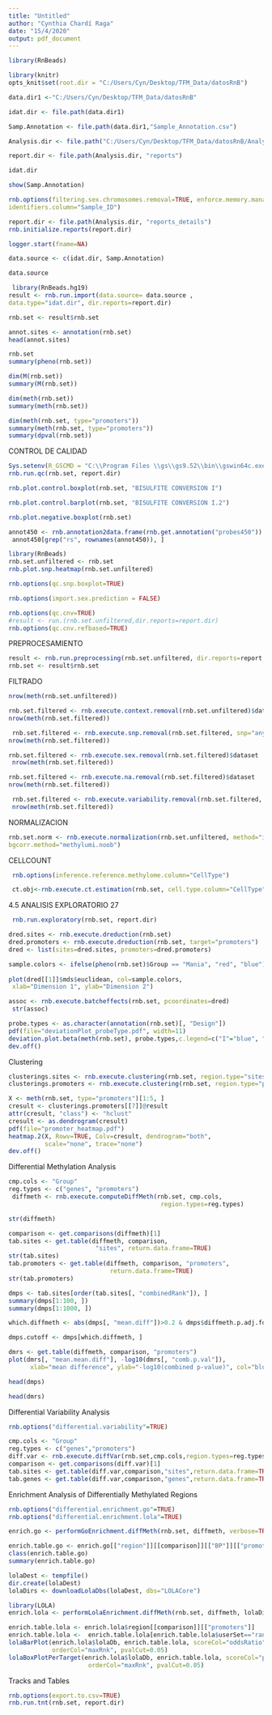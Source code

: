 ---
title: "Untitled"
author: "Cynthia Chardí Raga"
date: "15/4/2020"
output: pdf_document
---
```{r}

library(RnBeads)
```


```{r}
library(knitr)
opts_knit$set(root.dir = "C:/Users/Cyn/Desktop/TFM_Data/datosRnB")
```


```{r}
data.dir1 <-"C:/Users/Cyn/Desktop/TFM_Data/datosRnB"

idat.dir <- file.path(data.dir1)

Samp.Annotation <- file.path(data.dir1,"Sample_Annotation.csv")

Analysis.dir <- file.path("C:/Users/Cyn/Desktop/TFM_Data/datosRnB/Analysis")

report.dir <- file.path(Analysis.dir, "reports")

idat.dir

show(Samp.Annotation)

```

```{r}
rnb.options(filtering.sex.chromosomes.removal=TRUE, enforce.memory.management=TRUE,
identifiers.column="Sample_ID")

```


```{r}

report.dir <- file.path(Analysis.dir, "reports_details")
rnb.initialize.reports(report.dir)

logger.start(fname=NA)
```

```{r}

data.source <- c(idat.dir, Samp.Annotation)

data.source
```

```{r}
 library(RnBeads.hg19)
result <- rnb.run.import(data.source= data.source ,
data.type="idat.dir", dir.reports=report.dir)

rnb.set <- result$rnb.set
```

```{r}
annot.sites <- annotation(rnb.set)
head(annot.sites)
```


```{r}
rnb.set
summary(pheno(rnb.set))
```


```{r}
dim(M(rnb.set))
summary(M(rnb.set))
```

```{r}
dim(meth(rnb.set))
summary(meth(rnb.set))
```

```{r}
dim(meth(rnb.set, type="promoters"))
summary(meth(rnb.set, type="promoters"))
summary(dpval(rnb.set))
```

CONTROL DE CALIDAD

```{r}

Sys.setenv(R_GSCMD = "C:\\Program Files \\gs\\gs9.52\\bin\\gswin64c.exe")
rnb.run.qc(rnb.set, report.dir)

```



```{r}
rnb.plot.control.boxplot(rnb.set, "BISULFITE CONVERSION I")

```



```{r}
rnb.plot.control.barplot(rnb.set, "BISULFITE CONVERSION I.2")

```


```{r}
rnb.plot.negative.boxplot(rnb.set)

```



```{r}
annot450 <- rnb.annotation2data.frame(rnb.get.annotation("probes450"))
 annot450[grep("rs", rownames(annot450)), ]
```



```{r}
library(RnBeads)
rnb.set.unfiltered <- rnb.set
rnb.plot.snp.heatmap(rnb.set.unfiltered)
```


```{r}
rnb.options(qc.snp.boxplot=TRUE)

```



```{r}
rnb.options(import.sex.prediction = FALSE)
```



```{r}
rnb.options(qc.cnv=TRUE)
#result <- run.(rnb.set.unfiltered,dir.reports=report.dir)
rnb.options(qc.cnv.refbased=TRUE)
```



PREPROCESAMIENTO


```{r}

result <- rnb.run.preprocessing(rnb.set.unfiltered, dir.reports=report.dir)
rnb.set <- result$rnb.set
```

FILTRADO


```{r}
nrow(meth(rnb.set.unfiltered))
```



```{r}
rnb.set.filtered <- rnb.execute.context.removal(rnb.set.unfiltered)$dataset
nrow(meth(rnb.set.filtered))
```



```{r}
 rnb.set.filtered <- rnb.execute.snp.removal(rnb.set.filtered, snp="any")$dataset
nrow(meth(rnb.set.filtered))
```



```{r}
rnb.set.filtered <- rnb.execute.sex.removal(rnb.set.filtered)$dataset
 nrow(meth(rnb.set.filtered))

```


```{r}
rnb.set.filtered <- rnb.execute.na.removal(rnb.set.filtered)$dataset
nrow(meth(rnb.set.filtered))
```



```{r}
 rnb.set.filtered <- rnb.execute.variability.removal(rnb.set.filtered, 0.005)$dataset
 nrow(meth(rnb.set.filtered))

```


NORMALIZACION


```{r}
rnb.set.norm <- rnb.execute.normalization(rnb.set.unfiltered, method="illumina",
bgcorr.method="methylumi.noob")

```
CELLCOUNT

```{r}
 rnb.options(inference.reference.methylome.column="CellType")
```

```{r}
 ct.obj<-rnb.execute.ct.estimation(rnb.set, cell.type.column="CellType",test.max.markers=1, top.markers=1)
```

4.5 ANALISIS EXPLORATORIO 27

```{r}
 rnb.run.exploratory(rnb.set, report.dir)
```



```{r}
dred.sites <- rnb.execute.dreduction(rnb.set)
dred.promoters <- rnb.execute.dreduction(rnb.set, target="promoters")
dred <- list(sites=dred.sites, promoters=dred.promoters)

```



```{r}
sample.colors <- ifelse(pheno(rnb.set)$Group == "Mania", "red", "blue")
                                
plot(dred[[1]]$mds$euclidean, col=sample.colors,
 xlab="Dimension 1", ylab="Dimension 2")

```


```{r}
assoc <- rnb.execute.batcheffects(rnb.set, pcoordinates=dred)
 str(assoc)
```


```{r}
probe.types <- as.character(annotation(rnb.set)[, "Design"])
pdf(file="deviationPlot_probeType.pdf", width=11)
deviation.plot.beta(meth(rnb.set), probe.types,c.legend=c("I"="blue", "II"="red"))
dev.off()
```

Clustering

```{r}
clusterings.sites <- rnb.execute.clustering(rnb.set, region.type="sites")
clusterings.promoters <- rnb.execute.clustering(rnb.set, region.type="promoters")

```



```{r}
X <- meth(rnb.set, type="promoters")[1:5, ]
cresult <- clusterings.promoters[[7]]@result
attr(cresult, "class") <- "hclust"
cresult <- as.dendrogram(cresult)
pdf(file="promoter_heatmap.pdf")
heatmap.2(X, Rowv=TRUE, Colv=cresult, dendrogram="both",
          scale="none", trace="none")
dev.off()

```

Differential Methylation Analysis


```{r}
cmp.cols <- "Group"
reg.types <- c("genes", "promoters")
 diffmeth <- rnb.execute.computeDiffMeth(rnb.set, cmp.cols,
                                          region.types=reg.types)
```


```{r}
str(diffmeth)
```



```{r}
comparison <- get.comparisons(diffmeth)[1]
tab.sites <- get.table(diffmeth, comparison,
                        "sites", return.data.frame=TRUE)
str(tab.sites)
tab.promoters <- get.table(diffmeth, comparison, "promoters",
                            return.data.frame=TRUE)
str(tab.promoters)

```



```{r}
dmps <- tab.sites[order(tab.sites[, "combinedRank"]), ]
summary(dmps[1:100, ])
summary(dmps[1:1000, ])
```


```{r}
which.diffmeth <- abs(dmps[, "mean.diff"])>0.2 & dmps$diffmeth.p.adj.fdr<0.05

dmps.cutoff <- dmps[which.diffmeth, ]
```



```{r}
dmrs <- get.table(diffmeth, comparison, "promoters")
plot(dmrs[, "mean.mean.diff"], -log10(dmrs[, "comb.p.val"]),
      xlab="mean difference", ylab="-log10(combined p-value)", col="blue")
```
```{r}
head(dmps)
```



```{r}
head(dmrs)
```


Differential Variability Analysis


```{r}
rnb.options("differential.variability"=TRUE)

cmp.cols <- "Group"
reg.types <- c("genes","promoters")
diff.var <- rnb.execute.diffVar(rnb.set,cmp.cols,region.types=reg.types)
comparison <- get.comparisons(diff.var)[1]
tab.sites <- get.table(diff.var,comparison,"sites",return.data.frame=TRUE)
tab.genes <- get.table(diff.var,comparison,"genes",return.data.frame=TRUE)

```

Enrichment Analysis of Differentially Methylated Regions


```{r}
rnb.options("differential.enrichment.go"=TRUE)
rnb.options("differential.enrichment.lola"=TRUE)

```


```{r}
enrich.go <- performGoEnrichment.diffMeth(rnb.set, diffmeth, verbose=TRUE)
```



```{r}
enrich.table.go <- enrich.go[["region"]][[comparison]][["BP"]][["promoters"]][["rankCut_500"]][["hypo"]]
class(enrich.table.go)
summary(enrich.table.go)

```


```{r}
lolaDest <- tempfile()
dir.create(lolaDest)
lolaDirs <- downloadLolaDbs(lolaDest, dbs="LOLACore")

```



```{r}
library(LOLA)
enrich.lola <- performLolaEnrichment.diffMeth(rnb.set, diffmeth, lolaDirs[["hg19"]])
```



```{r}
enrich.table.lola <- enrich.lola$region[[comparison]][["promoters"]]
enrich.table.lola <-  enrich.table.lola[enrich.table.lola$userSet=="rankCut_500_hyper",]
lolaBarPlot(enrich.lola$lolaDb, enrich.table.lola, scoreCol="oddsRatio",
            orderCol="maxRnk", pvalCut=0.05)
lolaBoxPlotPerTarget(enrich.lola$lolaDb, enrich.table.lola, scoreCol="pValueLog",
                      orderCol="maxRnk", pvalCut=0.05)

```
Tracks and Tables

```{r}
rnb.options(export.to.csv=TRUE)
rnb.run.tnt(rnb.set, report.dir)
```



